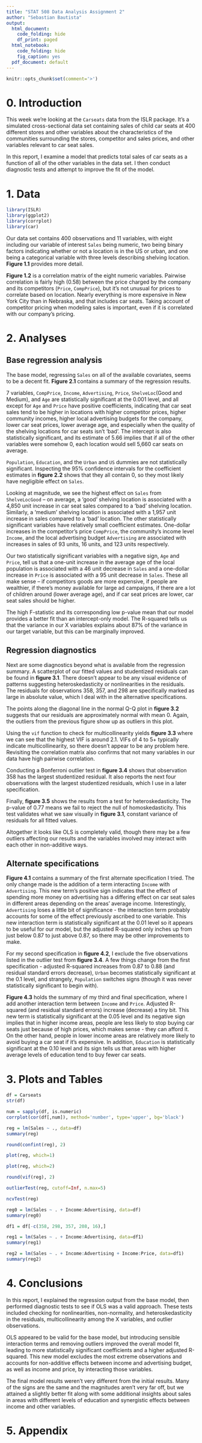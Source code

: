 ---
title: "STAT 508 Data Analysis Assignment 2"
author: "Sebastian Bautista"
output:
  html_document:
    code_folding: hide
    df_print: paged
  html_notebook:
    code_folding: hide
    fig_caption: yes
  pdf_document: default
---

```{r setup, include=FALSE}
knitr::opts_chunk$set(comment='>')
```

# 0. Introduction

This week we’re looking at the `Carseats` data from the ISLR package. It’s a simulated cross-sectional data set containing sales of child car seats at 400 different stores and other variables about the characteristics of the communities surrounding the stores, competitor and sales prices, and other variables relevant to car seat sales.

In this report, I examine a model that predicts total sales of car seats as a function of all of the other variables in the data set. I then conduct diagnostic tests and attempt to improve the fit of the model.

# 1. Data

```{r}
library(ISLR)
library(ggplot2)
library(corrplot)
library(car)
```

Our data set contains 400 observations and 11 variables, with eight including our variable of interest `Sales` being numeric, two being binary factors indicating whether or not a location is in the US or urban, and one being a categorical variable with three levels describing shelving location. **Figure 1.1** provides more detail.

**Figure 1.2** is a correlation matrix of the eight numeric variables. Pairwise correlation is fairly high (0.58) between the price charged by the company and its competitors (`Price`, `CompPrice`), but it's not unusual for prices to correlate based on location. Nearly everything is more expensive in New York City than in Nebraska, and that includes car seats. Taking account of competitor pricing when modeling sales is important, even if it is correlated with our company's pricing.


# 2. Analyses

## Base regression analysis

The base model, regressing `Sales` on all of the available covariates, seems to be a decent fit. **Figure 2.1** contains a summary of the regression results.

7 variables, `CompPrice`, `Income`, `Advertising`, `Price`, `ShelveLoc`(Good and Medium), and `Age` are statistically significant at the 0.001 level, and all except for `Age` and `Price` have positive coefficients, indicating that car seat sales tend to be higher in locations with higher competitor prices, higher community incomes, higher local advertising budgets for the company, lower car seat prices, lower average age, and especially when the quality of the shelving locations for car seats isn't 'bad'. The intercept is also statistically significant, and its estimate of 5.66 implies that if all of the other variables were somehow 0, each location would sell 5,660 car seats on average.

`Population`, `Education`, and the `Urban` and `US` dummies are not statistically significant. Inspecting the 95% confidence intervals for the coefficient estimates in **figure 2.2** shows that they all contain 0, so they most likely have negligible effect on `Sales`.

Looking at magnitude, we see the highest effect on `Sales` from `ShelveLocGood` – on average, a ‘good’ shelving location is associated with a 4,850 unit increase in car seat sales compared to a ‘bad’ shelving location. Similarly, a ‘medium’ shelving location is associated with a 1,957 unit increase in sales compared to a ‘bad’ location. The other statistically significant variables have relatively small coefficient estimates. One-dollar increases in the competitor’s price `CompPrice`, the community’s income level `Income`, and the local advertising budget `Advertising` are associated with increases in sales of 93 units, 16 units, and 123 units respectively.

Our two statistically significant variables with a negative sign, `Age` and `Price`, tell us that a one-unit increase in the average age of the local population is associated with a 46 unit decrease in `Sales` and a one-dollar increase in `Price` is associated with a 95 unit decrease in `Sales`. These all make sense – if competitors goods are more expensive, if people are wealthier, if there’s money available for large ad campaigns, if there are a lot of children around (lower average age), and if car seat prices are lower, car seat sales should be higher.

The high F-statistic and its corresponding low p-value mean that our model provides a better fit than an intercept-only model. The R-squared tells us that the variance in our X variables explains about 87% of the variance in our target variable, but this can be marginally improved.

## Regression diagnostics

Next are some diagnostics beyond what is available from the regression summary. A scatterplot of our fitted values and studentized residuals can be found in **figure 3.1**. There doesn't appear to be any visual evidence of patterns suggesting heteroskedasticity or nonlinearities in the residuals. The residuals for observations 358, 357, and 298 are specifically marked as large in absolute value, which I deal with in the alternative specifications. 

The points along the diagonal line in the normal Q-Q plot in **figure 3.2** suggests that our residuals are approximately normal with mean 0. Again, the outliers from the previous figure show up as outliers in this plot. 

Using the `vif` function to check for multicollinearity yields **figure 3.3** where we can see that the highest VIF is around 2.1. VIFs of 4 to 5+ typically indicate multicollinearity, so there doesn't appear to be any problem here. Revisiting the correlation matrix also confirms that not many variables in our data have high pairwise correlation.

Conducting a Bonferroni outlier test in **figure 3.4** shows that observation 358 has the largest studentized residual. It also reports the next four observations with the largest studentized residuals, which I use in a later specification.

Finally, **figure 3.5** shows the results from a test for heteroskedasticity. The p-value of 0.77 means we fail to reject the null of homoskedasticity. This test validates what we saw visually in **figure 3.1**, constant variance of residuals for all fitted values.

Altogether it looks like OLS is completely valid, though there may be a few outliers affecting our results and the variables involved may interact with each other in non-additive ways.

## Alternate specifications

**Figure 4.1** contains a summary of the first alternate specification I tried. The only change made is the addition of a term interacting `Income` with `Advertising`. This new term's positive sign indicates that the effect of spending more money on advertising has a differing effect on car seat sales in different areas depending on the areas' average income. Interestingly, `Advertising` loses a little bit of significance - the interaction term probably accounts for some of the effect previously ascribed to one variable. This new interaction term is statistically significant at the 0.01 level so it appears to be useful for our model, but the adjusted R-squared only inches up from just below 0.87 to just above 0.87, so there may be other improvements to make.

For my second specification in **figure 4.2**, I exclude the five observations listed in the outlier test from **figure 3.4**. A few things change from the first specification - adjusted R-squared increases from 0.87 to 0.88 (and residual standard errors decrease), `Urban` becomes statistically significant at the 0.1 level, and strangely, `Population` switches signs (though it was never statistically significant to begin with). 

**Figure 4.3** holds the summary of my third and final specification, where I add another interaction term between `Income` and `Price`. Adjusted R-squared (and residual standard errors) increase (decrease) a tiny bit. This new term is statistically significant at the 0.05 level and its negative sign implies that in higher income areas, people are less likely to stop buying car seats just because of high prices, which makes sense - they can afford it. On the other hand, people in lower income areas are relatively more likely to avoid buying a car seat if it's expensive. In addition, `Education` is statistically significant at the 0.10 level and its sign tells us that areas with higher average levels of education tend to buy fewer car seats. 

# 3. Plots and Tables
```{r}
df = Carseats
str(df)
```
\begin{center}\textbf{Figure 1.1 - Structure of the Carseats data set}\end{center}
\hrulefill


```{r}
num = sapply(df, is.numeric)
corrplot(cor(df[,num]), method='number', type='upper', bg='black')
```
\begin{center}\textbf{Figure 1.2 - Correlation matrix}\end{center}
\hrulefill


```{r}
reg = lm(Sales ~ ., data=df) 
summary(reg)
```
\begin{center}\textbf{Figure 2.1 - Summary of base regression}\end{center}
\hrulefill


```{r}
round(confint(reg), 2)
```
\begin{center}\textbf{Figure 2.2 - 95\% confidence intervals for coefficient estimates, base model}\end{center}
\hrulefill


```{r}
plot(reg, which=1)
```
\begin{center}\textbf{Figure 3.1 - Fitted values vs. studentized residuals}\end{center}
\hrulefill


```{r}
plot(reg, which=2)
```
\begin{center}\textbf{Figure 3.2 - QQ plot}\end{center}
\hrulefill


```{r}
round(vif(reg), 2)
```
\begin{center}\textbf{Figure 3.3 - VIF results}\end{center}
\hrulefill


```{r}
outlierTest(reg, cutoff=Inf, n.max=5)
```
\begin{center}\textbf{Figure 3.4 - Outlier test results}\end{center}
\hrulefill


```{r}
ncvTest(reg)
```
\begin{center}\textbf{Figure 3.5 - Breusch-Pagan test results (heteroskedasticity)}\end{center}
\hrulefill


```{r}
reg0 = lm(Sales ~ . + Income:Advertising, data=df) 
summary(reg0)
```
\begin{center}\textbf{Figure 4.1 - First alternate specification}\end{center}
\hrulefill


```{r}
df1 = df[-c(358, 298, 357, 208, 16),] 

reg1 = lm(Sales ~ . + Income:Advertising, data=df1) 
summary(reg1)
```
\begin{center}\textbf{Figure 4.2 - Second alternate specification}\end{center}
\hrulefill

```{r}
reg2 = lm(Sales ~ . + Income:Advertising + Income:Price, data=df1) 
summary(reg2)
```
\begin{center}\textbf{Figure 4.3 - Third alternate specification}\end{center}
\hrulefill


# 4. Conclusions

In this report, I explained the regression output from the base model, then performed diagnostic tests to see if OLS was a valid approach. These tests included checking for nonlinearities, non-normality, and heteroskedasticity in the residuals, multicollinearity among the X variables, and outlier observations.

OLS appeared to be valid for the base model, but introducing sensible interaction terms and removing outliers improved the overall model fit, leading to more statistically significant coefficients and a higher adjusted R-squared. This new model excludes the most extreme observations and accounts for non-additive effects between income and advertising budget, as well as income and price, by interacting those variables.

The final model results weren't very different from the initial results. Many of the signs are the same and the magnitudes aren't very far off, but we attained a slightly better fit along with some additional insights about sales in areas with different levels of education and synergistic effects between income and other variables. 

# 5. Appendix

```{r ref.label=knitr::all_labels(), echo = T, eval = F}
```
